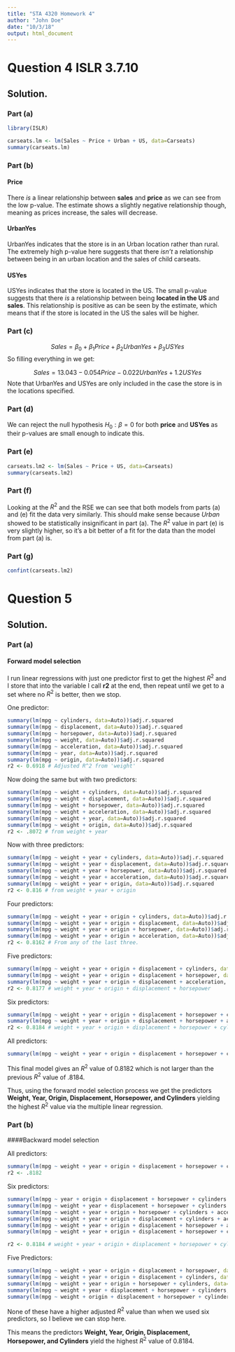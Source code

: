 ---
title: "STA 4320 Homework 4"
author: "John Doe"
date: "10/3/18"
output: html_document
---

# Question 4 ISLR 3.7.10


## Solution.

### Part (a)

```{r}
library(ISLR)
```

```{r}
carseats.lm <- lm(Sales ~ Price + Urban + US, data=Carseats)
summary(carseats.lm)
```

### Part (b)
#### Price
There *is* a linear relationship between **sales** and **price** as we can see from the low p-value. The estimate shows a slightly negative relationship though, meaning as prices increase, the sales will decrease. 

#### UrbanYes
UrbanYes indicates that the store is in an Urban location rather than rural. The extremely high p-value here suggests that there *isn't* a relationship between being in an urban location and the sales of child carseats. 

#### USYes
USYes indicates that the store is located in the US. The small p-value suggests that there *is* a relationship between being **located in the US** and **sales**. This relationship is positive as can be seen by the estimate, which means that if the store is located in the US the sales will be higher. 

### Part (c)
$$Sales = \beta_0 + \beta_1Price + \beta_2UrbanYes + \beta_3USYes$$
So filling everything in we get:

$$Sales = 13.043 - 0.054Price -0.022UrbanYes + 1.2USYes$$
Note that UrbanYes and USYes are only included in the case the store is in the locations specified.

### Part (d)
We can reject the null hypothesis $H_0: \beta = 0$ for both **price** and **USYes** as their p-values are small enough to indicate this.

### Part (e)
```{r}
carseats.lm2 <- lm(Sales ~ Price + US, data=Carseats)
summary(carseats.lm2)
```

### Part (f)
Looking at the $R^2$ and the RSE we can see that both models from parts (a) and (e) fit the data very similarly. This should make sense because *Urban* showed to be statistically insignificant in part (a). The $R^2$ value in part (e) is very slightly higher, so it's a bit better of a fit for the data than the model from part (a) is.

### Part (g)
```{r}
confint(carseats.lm2)
```


# Question 5


## Solution.

### Part (a)
#### Forward model selection

I run linear regressions with just one predictor first to get the highest $R^2$ and I store that into the variable I call **r2** at the end, then repeat until we get to a set where no $R^2$ is better, then we stop.

One predictor:
```{r}
summary(lm(mpg ~ cylinders, data=Auto))$adj.r.squared
summary(lm(mpg ~ displacement, data=Auto))$adj.r.squared
summary(lm(mpg ~ horsepower, data=Auto))$adj.r.squared
summary(lm(mpg ~ weight, data=Auto))$adj.r.squared
summary(lm(mpg ~ acceleration, data=Auto))$adj.r.squared
summary(lm(mpg ~ year, data=Auto))$adj.r.squared
summary(lm(mpg ~ origin, data=Auto))$adj.r.squared
r2 <- 0.6918 # Adjusted R^2 from 'weight'
```

Now doing the same but with two predictors:
```{r}
summary(lm(mpg ~ weight + cylinders, data=Auto))$adj.r.squared
summary(lm(mpg ~ weight + displacement, data=Auto))$adj.r.squared
summary(lm(mpg ~ weight + horsepower, data=Auto))$adj.r.squared
summary(lm(mpg ~ weight + acceleration, data=Auto))$adj.r.squared
summary(lm(mpg ~ weight + year, data=Auto))$adj.r.squared
summary(lm(mpg ~ weight + origin, data=Auto))$adj.r.squared
r2 <- .8072 # from weight + year
```

Now with three predictors:
```{r}
summary(lm(mpg ~ weight + year + cylinders, data=Auto))$adj.r.squared
summary(lm(mpg ~ weight + year + displacement, data=Auto))$adj.r.squared
summary(lm(mpg ~ weight + year + horsepower, data=Auto))$adj.r.squared
summary(lm(mpg ~ weight + year + acceleration, data=Auto))$adj.r.squared
summary(lm(mpg ~ weight + year + origin, data=Auto))$adj.r.squared
r2 <- 0.816 # from weight + year + origin
```

Four predictors:
```{r}
summary(lm(mpg ~ weight + year + origin + cylinders, data=Auto))$adj.r.squared
summary(lm(mpg ~ weight + year + origin + displacement, data=Auto))$adj.r.squared
summary(lm(mpg ~ weight + year + origin + horsepower, data=Auto))$adj.r.squared
summary(lm(mpg ~ weight + year + origin + acceleration, data=Auto))$adj.r.squared
r2 <- 0.8162 # From any of the last three.
```

Five predictors:
```{r}
summary(lm(mpg ~ weight + year + origin + displacement + cylinders, data=Auto))$adj.r.squared
summary(lm(mpg ~ weight + year + origin + displacement + horsepower, data=Auto))$adj.r.squared
summary(lm(mpg ~ weight + year + origin + displacement + acceleration, data=Auto))$adj.r.squared
r2 <- 0.8177 # weight + year + origin + displacement + horsepower
```

Six predictors:
```{r}
summary(lm(mpg ~ weight + year + origin + displacement + horsepower + cylinders, data=Auto))$adj.r.squared
summary(lm(mpg ~ weight + year + origin + displacement + horsepower + acceleration, data=Auto))$adj.r.squared
r2 <- 0.8184 # weight + year + origin + displacement + horsepower + cylinders
```

All predictors: 
```{r}
summary(lm(mpg ~ weight + year + origin + displacement + horsepower + cylinders + acceleration, data=Auto))$adj.r.squared
```

This final model gives an $R^2$ value of 0.8182 which is  not larger than the previous $R^2$ value of .8184. 

Thus, using the forward model selection process we get the predictors **Weight, Year, Origin, Displacement, Horsepower, and Cylinders** yielding the highest $R^2$ value via the multiple linear regression.

### Part (b)
####Backward model selection

All predictors:
```{r}
summary(lm(mpg ~ weight + year + origin + displacement + horsepower + cylinders + acceleration, data=Auto))$adj.r.squared
r2 <- .8182
```

Six predictors:
```{r}
summary(lm(mpg ~ year + origin + displacement + horsepower + cylinders + acceleration, data=Auto))$adj.r.squared
summary(lm(mpg ~ weight + year + displacement + horsepower + cylinders + acceleration, data=Auto))$adj.r.squared
summary(lm(mpg ~ weight + year + origin + horsepower + cylinders + acceleration, data=Auto))$adj.r.squared
summary(lm(mpg ~ weight + year + origin + displacement + cylinders + acceleration, data=Auto))$adj.r.squared
summary(lm(mpg ~ weight + year + origin + displacement + horsepower + acceleration, data=Auto))$adj.r.squared
summary(lm(mpg ~ weight + year + origin + displacement + horsepower + cylinders, data=Auto))$adj.r.squared

r2 <- 0.8184 # weight + year + origin + displacement + horsepower + cylinders
```

Five Predictors:
```{r}
summary(lm(mpg ~ weight + year + origin + displacement + horsepower, data=Auto))$adj.r.squared
summary(lm(mpg ~ weight + year + origin + displacement + cylinders, data=Auto))$adj.r.squared
summary(lm(mpg ~ weight + year + origin + horsepower + cylinders, data=Auto))$adj.r.squared
summary(lm(mpg ~ weight + year + displacement + horsepower + cylinders, data=Auto))$adj.r.squared
summary(lm(mpg ~ weight + origin + displacement + horsepower + cylinders, data=Auto))$adj.r.squared
```

None of these have a higher adjusted $R^2$ value than when we used six predictors, so I believe we can stop here.

This means the predictors **Weight, Year, Origin, Displacement, Horsepower, and Cylinders** yield the highest $R^2$ value of 0.8184.